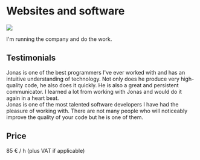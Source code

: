 
# Websites and software

<div className="clearfix mb-3">
<Image src="/images/jonas.png" width={281} height={281} className="float-start me-2" />

<p>I'm running the company and do the work.</p>

<Contact className="mb-3" />

</div>

## Testimonials

<div className="row">
  <div className="col">
    <Testimonial
      who="Sam Hatoum"
      position="Founder of Xolv.io"
      image={{
        src: "/images/testimonials/sam_hatoum.jpg",
        width: 300,
        height: 281,
      }}
    >
      Jonas is one of the best programmers I&#39;ve ever worked with and has an
      intuitive understanding of technology. Not only does he produce very
      high-quality code, he also does it quickly. He is also a great and persistent
      communicator. I learned a lot from working with Jonas and would do it again in
      a heart beat.
    </Testimonial>
  </div>

  <div className="col">
    <Testimonial
      who="Adrian Lanning"
      position="CTO of Share911"
      image={{
        src: "/images/testimonials/adrian_lanning.png",
        width: 341,
        height: 281,
      }}
    >
      Jonas is one of the most talented software developers I have had the pleasure
      of working with. There are not many people who will noticeably improve the
      quality of your code but he is one of them.
    </Testimonial>
  </div>
</div>

<div className="text-center mt-4">
  <Contact className="mb-3" />
</div>

## Price

85 € / h (plus VAT if applicable)
